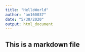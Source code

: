 ```yaml
---
title: "HelloWorld"
author: "an160037"
date: "5/30/2020"
output: html_document
---
```


## This is a markdown file